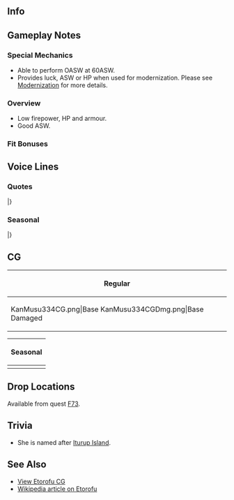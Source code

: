 ==Info==
{{KanmusuInfo|ID=334}}
{{KanmusuInfo|ID=334a}}

==Gameplay Notes==
===Special Mechanics===
* Able to perform OASW at 60ASW.
* Provides luck, ASW or HP when used for modernization. Please see [[Modernization]] for more details.

===Overview===
* Low firepower, HP and armour.
* Good ASW.

===Fit Bonuses===
{{:{{BASEPAGENAME}}/Equipment Bonuses}}
{{clear}}

==Voice Lines==
===Quotes===
{{ShipquoteHeader}}
{{ShipquoteKai
| scenario    =Introduction
| origin      =司令、おはようございます！択捉型海防艦一番艦、択捉です。今日も頑張ります！
| translation =Good morning Commander! I'm the 1st ship of the Etorofu-class coastal defense ships, Etorofu. I'll do my best today too.
| audio       = Etorofu-Introduction.mp3
}}
{{ShipquoteKai
| scenario    =Library
| origin      =択捉型海防艦の一番艦、択捉です。先輩の占守型の改良型です。生産性と爆雷装備数などが向上しているの。
たくさんの姉妹が船団護衛の任などに就きました。最後まで戦えた艦は多くはなかったけど、後方の海を最後ま護にきました。
戦いが終わったあとも、少し頑張らせて頂きました。
| translation =I'm the first ship of the Etorofu-class coastal defense ships, Etorofu. I'm an improved version of my seniors, the Shimushu-class. My engine power and depth charge equipment were improved.
A lot of my sisters were sent to be fleet escorts. Even though not a lot of us were left fighting at the end, we protected the home waters to the last.
Even after the battle was over, I kept doing my best.<ref>She served as a transport ship for refugees after the war.</ref>
| audio       =Etorofu-Library.mp3
}}
{{ShipquoteKai
| scenario    =Secretary 1
| origin      =頑張ります！
| translation =I'll do my best!
| audio       =Etorofu-Sec1.mp3
}}
{{ShipquoteKai
| scenario    =Secretary 1
| kai        =yes
| origin      =もっと頑張ります！
| translation =I'll really do my best!
| audio       =EtorofuKai-Sec1.mp3
}}
{{ShipquoteKai
| scenario    =Secretary 2
| origin      =海防艦の務め、果たします！
| translation =I'll fulfill my duties as a coastal defense ship!
| audio       =Etorofu-Sec2.mp3
}}
{{ShipquoteKai
| scenario    =Secretary 3
| origin      =司令、なんでしょう？船団護衛ですか？海峡警備？いつでも出られます！え、違うんですか？
| translation =What's wrong Commander? Fleet escort? Guarding the strait? I'm ready anytime! Eh, that's not it?
| audio       =Etorofu-Sec3.mp3
}}
{{ShipquoteKai
| scenario    =Secretary 3
| kai        =yes
| origin      =司令、なんでしょう？海峡警備？封鎖？船団護衛ですか？いつでも出られます！え、違うんですか？
| translation =What's wrong Commander? Guarding the strait? A blockade? Fleet escort? I'm ready anytime! Eh, that's not it?
| audio       =EtorofuKai-Sec3.mp3
}}
{{ShipquoteKai
| scenario    =Secretary Idle
| origin      =司令、仕事はしっかりなのに、お部屋が…仕方ない、私が片付けしてあげますね。あ、提督！このカメラはどこに仕舞いますか？え？せっかくだから、一緒に写真を？あ、はい…あの、あとで焼き増ししてもらって、いいですか？
| translation =Commander, I know you're busy with work but... your room is... It can't be helped, I'll clean it up for you alright? Ah Admiral, where does this camera go? Eh? since it's out you want to take a picture together? Ah, yes... Umm, later can I get a copy too?
| audio       =Etorofu-SecIdle.mp3
}}
{{ShipquoteKai
| scenario    =Wedding
| origin      =司令。たまにはご自身のお部屋も片付けたほうが…今日は私が綺麗にしておきますね。ええと…あれ、これは？　司令、これはなんですか？　え、これは…私に？！　え、あのっ、ええと？！
| translation =You've got to clean up your room once in a while Commander... I'll clean it up nicely for you today alright? Ummm... huh? What's this? Commander, what is this? Eh, it's... for me? Eh... Oh... Umm....
| audio       =Etorofu-Wedding.mp3
}}
{{ShipquoteKai
| scenario    =Secretary (Married)
| origin      =司令！　いつもお部屋は綺麗にって…あ、この写真。飾ってくれてるんだ？ ふふ、嬉しい♪　司令、ありがとうございます。
| translation =I'm always cleaning your room commander... Ah, this photo... You decorated it. Ehe, I'm happy. Thanks Commander.<ref>The pic they took before.</ref>
| audio       =Etorofu-SecMarried.mp3
}}
{{ShipquoteKai
| scenario    =Player's Score
| origin      =報告書ですね。お待ちください。私が！
| translation =You want the report. Please wait. I'll get it!
| audio       =Etorofu-PlayerScore.mp3
}}
{{ShipquoteKai
| scenario    =Joining The Fleet
| origin      =海防艦択捉、抜錨します！
| translation =Coastal defense ship, Etorofu, setting sail!
| audio       =Etorofu-JoinFleet.mp3
}}
{{ShipquoteKai
| scenario    =Equipment 1
| origin      =ありがとうございます！
| translation =Thank you very much!
| audio       =Etorofu-Equip1.mp3
}}
{{ShipquoteKai
| scenario    =Equipment 2
| origin      =これは新型ですか？
| translation =Is this a new model?
| audio       =Etorofu-Equip2.mp3
}}
{{ShipquoteKai
| scenario    =Equipment 3
| origin      =これは、ありがたいですね！
| translation =I'm grateful for this!
| audio       =Etorofu-Equip3.mp3
}}
{{ShipquoteKai
| scenario    =Supply
| origin      =ありがたいです！
| translation =I'm grateful!
| audio       =Etorofu-Supply.mp3
}}
{{ShipquoteKai
| scenario    =Docking (Minor)
| origin      =すみません、少しお風呂に。
| translation =Sorry, I'll be in the bath a while.
| audio       =Etorofu-DockMinor.mp3
}}
{{ShipquoteKai
| scenario    =Docking (Major)
| origin      =ほんの少しだけ、お風呂、長く。はい、なるべく早く上がります！
| translation =I'll be in the bath a little while longer... Yes, I'll be out as soon as I can!
| audio       =Etorofu-DockMajor.mp3
}}
{{ShipquoteKai
| scenario    =Construction
| origin      =新造艦完成です！
| translation =A new ship is complete!
| audio       =Etorofu-Construction.mp3
}}
{{ShipquoteKai
| scenario    =Return From Sortie
| origin      =艦隊、無事戻りました。皆さん、お疲れ様です！
| translation =The fleet has returned safely. Thanks for your hard work everyone!
| audio       =Etorofu-SortieReturn.mp3
}}
{{ShipquoteKai
| scenario    =Starting A Sortie
| origin      =第一海上護衛隊、択捉、出撃！皆さん、行きましょう！
| translation =1st Surface Escort Division, Etorofu, sortieing! Follow me everyone!
| audio       =Etorofu-Sortie.mp3
}}
{{ShipquoteKai
| scenario    =Starting A Sortie
| kai         =yes
| origin      =第百四戦隊択捉、出撃します！皆さん、行きましょう！
| translation =104th Squadron, Etorofu, sortieing! Follow me everyone!
| audio       =EtorofuKai-Sortie.mp3
}}
{{ShipquoteKai
| scenario    =Starting A Battle
| origin      =敵、発見です。皆さん気をつけて！
| translation =We've found the enemy. Be careful everyone!
| audio       =Etorofu-BattleStart.mp3
}}
{{ShipquoteKai
| scenario    =Attack
| origin      =打ち方、はじめ。てえ！
| translation =Open fire. Fire!
| audio       =Etorofu-Attack.mp3
}}
{{ShipquoteKai
| scenario    =Night Battle Attack
| origin      =この海で好き勝手はさせませんから！
| translation =I'm not going to let you do whatever you want on this sea!
| audio       =Etorofu-NightAttack.mp3
}}
{{ShipquoteKai
| scenario    =Night Battle
| origin      =突入します！皆さん続いてください。
| translation =Let's charge in! Follow me everyone.
| audio       =Etorofu-NightBattle.mp3
}}
{{ShipquoteKai
| scenario    =MVP
| origin      =私が一番ですか！？そうですか。ありがたいです！もっと精進を重ね、みなさんの海を守れるよう、頑張ります！
| translation =I'm number one you say!? Is that so. I'm grateful! I'll put in even more effort and work hard to protect our sea!
| audio       =Etorofu-MVP.mp3
}}
{{ShipquoteKai
| scenario    =Minor Damage 1
| origin      =ひゃああああ！だ、大丈夫？
| translation =Yaaaaaah! Are... are you alright?
| audio       =Etorofu-MinorDamage1.mp3
}}
{{ShipquoteKai
| scenario    =Minor Damage 2
| origin      =ぐっ、っでも、まだ！
| translation =Ugh... But, I'm not done yet!
| audio       =Etorofu-MinorDamage2.mp3
}}
{{ShipquoteKai
| scenario    =Major Damage
| origin      =きゃあああああああ！機関部は？無事？まだ、まだまだです！
| translation =Aaaaaah! How's the engine room? It's fine? I'm... I'm really not done yet!
| audio       =Etorofu-MajorDamage.mp3
}}
{{ShipquoteKai
| scenario    =Sunk
| origin      =冷たい…私…そうです、か…皆さん、ごめんなさい。守れなく…って…
| translation =It's cold... I... That's right... Ah... I'm sorry everyone... I couldn't protect you...
| audio       =Etorofu-Sinking.mp3
}}
|} <references/>

===Seasonal===
{{SeasonalHeaderOld}}
{{SeasonalQuote
|scenario = [[Seasonal/Rainy_Season_2017|Rainy Season 2017]]
|origin = 雨、ですね…司令、こんな時はてるてる坊主を作るといいみたい。ご一緒に作りませんか？手作りてるてる坊主…ほら、かわいい！
|translation =	It’s raining… This is a good time to make some teruteru bouzu, Commander. Will you make them with me? A hand made teruteru bouzu… Look, it’s cute!
|audio = Etorofu_Rainy_Season_Sec1_2017.mp3
|notes = 
}}
{{SeasonalQuote
|scenario = [[Seasonal/Early_Summer_2017|Early Summer 2017]]
|origin = また今年も、夏近づいてくるんですね。…色々思い出します。でも、今はまた皆と一層。頑張ります！
|translation =	Summer is getting close again this year. …It brings back so many memories. But, I have everyone now. I’ll do my best!
|audio = Etorofu_Sec1_Summer_2017.mp3
|notes = 
}}
{{SeasonalQuote
|scenario = [[Seasonal/Autumn_2017|Autumn 2017]]
|origin = 司令、択捉、お祭りの準備もお手伝いいたします！
|translation =	I’ll help you with the festival preparations, Commander!
|audio = Etorofu_Autumn_2017_Sec1.mp3
|notes = 
}}
{{SeasonalQuote
|scenario = [[Seasonal/Saury_2017|Saury Festival 2017]]
|origin = 秋刀魚漁支援も択捉にお任ください！はい！
|translation =	Please let me have the saury fishing support mission! Yes!
|audio = Etorofu_Sec1_Saury_2017.mp3
|notes = 
}}
{{SeasonalQuote
|scenario = [[Seasonal/Late_Autumn_2017|Late Autumn 2017]]
|origin = 寒くなって来ました。おこた、出しておきますね。
|translation =	It’s gotten colder. I’ll get the kotatsu out.
|audio = Etorofu_Late_Autumn_2017_Sec1.mp3
|notes = 
}}
{{SeasonalQuote
|scenario = [[Seasonal/Christmas_2017|Christmas 2017]]
|origin = んー！司令、このケーキ、とっても美味しいです！
|translation =	Mmmmm! This cake is really delicious, Commander!
|audio = Etorofu_Christmas_Sec1.mp3
|notes = 
}}
{{SeasonalQuote
|scenario = [[Seasonal/End_of_Year_2017|End of Year 2017]]
|origin = 海防艦、鎮守府大掃除も頑張ります！はい！
|translation =	The Coastal Defense Ships will work hard for the Naval Base Spring Clean too! Yes!
|audio = Etorofu_Year_End_2017_Sec1.mp3
|notes = 
}}
{{SeasonalQuote
|scenario = [[Seasonal/New_Year_2018|New Year 2018]]
|origin = 司令、新年あけましておめでとうございます！
|translation =	Happy New Year, Commander!
|audio = Etorofu_New_Years_2018_Sec1.mp3
|notes = 
}}
{{SeasonalQuote
|scenario = [[Seasonal/Setsubun_2018|Setsubun 2018]]
|origin = 節分、択捉も頑張ります！ほら、みんなも！
|translation =	I’ll do my best this Setsubun too! Come on, all of you too!
|audio = Etorofu_Setsubun_2018_Sec1.mp3
|notes = 
}}
{{SeasonalQuote
|scenario = [[Seasonal/Valentine%27s_Day_2018|Valentine’s Day 2018]]
|origin = 司令、このチョコレート、受け取ってください！
|translation =	Please accept this chocolate, Commander!
|audio = Etorofu_Valentines_2018_Sec_1.mp3
|notes = 
}}
{{SeasonalQuote
|scenario = [[Seasonal/White_Day_2018|White Day 2018]]
|origin = 司令、ありがとうございます！大事にいだたきます！
|translation =	Thank you very much, Commander! I’ll savour these!
|audio = Etorofu_White_Day_2018_Sec1.mp3
|notes = 
}}
{{SeasonalQuote
|scenario = [[Seasonal/Coming_of_Spring_2018|Coming of Spring 2018]]
|origin = 海防艦のみんなでお花見します！司令もぜひ。
|translation =	All of us coastal defense ships are going cherry blossom viewing! You’re welcome too, Commander.
|audio = Etorofu_Spring_2018_Sec1.mp3
|notes = 
}}
{{SeasonalQuote
|scenario = [[Seasonal/Fifth_Anniversary|5th Anniversary]]
|origin = 司令、五周年誠におめでとうございます！はい！
|translation =	My sincerest congratulations, Commander! Yes!
|audio = Etorofu_5th_Anniversary_Sec1.mp3
|notes = 
}}
{{SeasonalQuote
|scenario = [[Seasonal/Seventh_Anniversary|7th Anniversary]]
|origin = 司令、七周年、誠におめでとうございます！はい！
|translation =	Commander, my heartfelt congratulations on the 7th Anniversary! Yes!
|audio = Etorofu_7th_Anniversary_Secretary_2.mp3
|notes = Secretary 2
}}
{{SeasonalQuote
|scenario = [[Seasonal/Eighth_Anniversary|8th Anniversary]]
|origin = 司令、ついに八周年です。本当におめでとうございます！
|translation =	Commander, it's the 8th Anniversary. Congratulations!
|audio = Etorofu_8th Anniversary_Secretary_1.mp3
|notes = 
}}
|}<references/>

{{Clear}}

==CG==
{| class="mw-collapsible mw-collapsed wikitable" style="width: 100%;"
!Regular
|-
|<gallery>
KanMusu334CG.png|Base
KanMusu334CGDmg.png|Base Damaged
</gallery>
|}

{| class="mw-collapsible mw-collapsed wikitable" style="width: 100%;"
!Seasonal
|-
|<gallery>
KanMusu334Yukata.png|[[Seasonal/Autumn_2017|Autumn 2017]]
KanMusu334YukataDmg.png|[[Seasonal/Autumn_2017|Autumn 2017 Damaged]]
Etorofu_Rainy_Season_2018.png|[[Seasonal/Rainy_Season_2018|Rainy Season 2018]]
Etorofu_Rainy_Season_2018_dmg.png|[[Seasonal/Rainy_Season_2018|Rainy Season 2018 Damaged]]
KanMusu334Saury.png|[[Seasonal/Saury_2018|Saury Festival 2018]]
KanMusu334SauryDmg.png||[[Seasonal/Saury_2018|Saury Festival 2018 Damaged]]
KanMusu334Setsubun2019.png|[[Seasonal/Setsubun_2019|Setsubun 2019]]
KanMusu334Setsubun2019Dmg.png|[[Seasonal/Setsubun_2019|Setsubun 2019 Damaged]]
524 Ship Full Etorofu.png|[[Seasonal/Christmas_2019|Christmas 2019]]
524 Ship Full Damaged Etorofu.png|[[Seasonal/Christmas_2019|Christmas 2019 Damaged]]
383_Ship_Full_Etorofu_Spring_2020.png|[[Seasonal/Coming_of_Spring_2020|Spring 2020]]
383_Ship_Full_Etorofu_Spring_2020_Damaged.png|[[Seasonal/Coming_of_Spring_2020|Spring 2020 Damaged]]
</gallery>
|}

==Drop Locations==
Available from quest [[Quests#F73|F73]].

==Trivia==
* She is named after [https://en.wikipedia.org/wiki/Iturup Iturup Island].

==See Also==
*[[Etorofu/Gallery|View Etorofu CG]]
*[[wikipedia:Japanese escort ship Etorofu|Wikipedia article on Etorofu]]
{{Shiplist}}